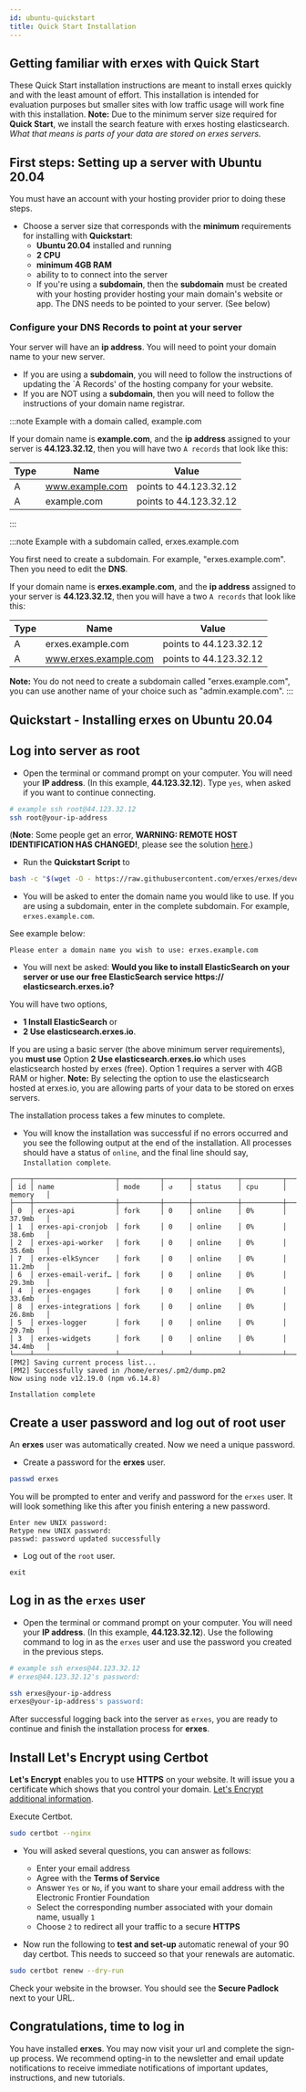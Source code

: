 ```yaml
---
id: ubuntu-quickstart
title: Quick Start Installation
---
```


## Getting familiar with erxes with Quick Start

These Quick Start installation instructions are meant to install erxes quickly and with the least amount of effort. This installation is intended for evaluation purposes but smaller sites with low traffic usage will work fine with this installation. **Note:** Due to the minimum server size required for **Quick Start**, we install the search feature with erxes hosting elasticsearch. _What that means is parts of your data are stored on erxes servers._

## First steps: Setting up a server with Ubuntu 20.04

You must have an account with your hosting provider prior to doing these steps.

- Choose a server size that corresponds with the **minimum** requirements for installing with **Quickstart**:
  - **Ubuntu 20.04** installed and running
  - **2 CPU**
  - **minimum 4GB RAM**
  - ability to to connect into the server
  - If you're using a **subdomain**, then the **subdomain** must be created with your hosting provider hosting your main domain's website or app. The DNS needs to be pointed to your server. (See below)

### Configure your DNS Records to point at your server

Your server will have an **ip address**. You will need to point your domain name to your new server.

- If you are using a **subdomain**, you will need to follow the instructions of updating the `A Records' of the hosting company for your website.
- If you are NOT using a **subdomain**, then you will need to follow the instructions of your domain name registrar.

:::note Example with a domain called, example.com

If your domain name is **example.com**, and the **ip address** assigned to your server is **44.123.32.12**, then you will have two `A records` that look like this:

| Type | Name            | Value                  |
| ---- | --------------- | ---------------------- |
| A    | www.example.com | points to 44.123.32.12 |
| A    | example.com     | points to 44.123.32.12 |

:::

:::note Example with a subdomain called, erxes.example.com

You first need to create a subdomain. For example, "erxes.example.com". Then you need to edit the **DNS**.

If your domain name is **erxes.example.com**, and the **ip address** assigned to your server is **44.123.32.12**, then you will have a two `A records` that look like this:

| Type | Name                  | Value                  |
| ---- | --------------------- | ---------------------- |
| A    | erxes.example.com     | points to 44.123.32.12 |
| A    | www.erxes.example.com | points to 44.123.32.12 |

**Note:** You do not need to create a subdomain called "erxes.example.com", you can use another name of your choice such as "admin.example.com".
:::

## Quickstart - Installing erxes on Ubuntu 20.04

## Log into server as root

- Open the terminal or command prompt on your computer. You will need your **IP address**. (In this example, **44.123.32.12**). Type `yes`, when asked if you want to continue connecting.

```bash
# example ssh root@44.123.32.12
ssh root@your-ip-address
```

(**Note**: Some people get an error, **WARNING: REMOTE HOST IDENTIFICATION HAS CHANGED!**, please see the solution [here](/installation/ubuntu-troubleshooting).)

- Run the **Quickstart Script** to

```bash
bash -c "$(wget -O - https://raw.githubusercontent.com/erxes/erxes/develop/scripts/install/ubuntu18.sh)"
```

- You will be asked to enter the domain name you would like to use. If you are using a subdomain, enter in the complete subdomain. For example, `erxes.example.com`.

See example below:

```
Please enter a domain name you wish to use: erxes.example.com
```

- You will next be asked: **Would you like to install ElasticSearch on your server or use our free ElasticSearch service https:// elasticsearch.erxes.io?**

You will have two options,

- **1 Install ElasticSearch** or
- **2 Use elasticsearch.erxes.io**.

If you are using a basic server (the above minimum server requirements), you **must use** Option **2 Use elasticsearch.erxes.io** which uses elasticsearch hosted by erxes (free). Option 1 requires a server with 4GB RAM or higher. **Note:** By selecting the option to use the elasticsearch hosted at erxes.io, you are allowing parts of your data to be stored on erxes servers.

The installation process takes a few minutes to complete.

- You will know the installation was successful if no errors occurred and you see the following output at the end of the installation. All processes should have a status of `online`, and the final line should say, `Installation complete`.

```
┌────┬────────────────────┬──────────┬──────┬───────────┬──────────┬──────────┐
│ id │ name               │ mode     │ ↺    │ status    │ cpu      │ memory   │
├────┼────────────────────┼──────────┼──────┼───────────┼──────────┼──────────┤
│ 0  │ erxes-api          │ fork     │ 0    │ online    │ 0%       │ 37.9mb   │
│ 1  │ erxes-api-cronjob  │ fork     │ 0    │ online    │ 0%       │ 38.6mb   │
│ 2  │ erxes-api-worker   │ fork     │ 0    │ online    │ 0%       │ 35.6mb   │
│ 7  │ erxes-elkSyncer    │ fork     │ 0    │ online    │ 0%       │ 11.2mb   │
│ 6  │ erxes-email-verif… │ fork     │ 0    │ online    │ 0%       │ 29.3mb   │
│ 4  │ erxes-engages      │ fork     │ 0    │ online    │ 0%       │ 33.6mb   │
│ 8  │ erxes-integrations │ fork     │ 0    │ online    │ 0%       │ 26.8mb   │
│ 5  │ erxes-logger       │ fork     │ 0    │ online    │ 0%       │ 29.7mb   │
│ 3  │ erxes-widgets      │ fork     │ 0    │ online    │ 0%       │ 34.4mb   │
└────┴────────────────────┴──────────┴──────┴───────────┴──────────┴──────────┘
[PM2] Saving current process list...
[PM2] Successfully saved in /home/erxes/.pm2/dump.pm2
Now using node v12.19.0 (npm v6.14.8)

Installation complete
```

## Create a user password and log out of root user

An **erxes** user was automatically created. Now we need a unique password.

- Create a password for the **erxes** user.

```bash
passwd erxes
```

You will be prompted to enter and verify and password for the `erxes` user. It will look something like this after you finish entering a new password.

```
Enter new UNIX password:
Retype new UNIX password:
passwd: password updated successfully
```

- Log out of the `root` user.

```
exit
```

## Log in as the `erxes` user

- Open the terminal or command prompt on your computer. You will need your **IP address**. (In this example, **44.123.32.12**). Use the following command to log in as the `erxes` user and use the password you created in the previous steps.

```bash
# example ssh erxes@44.123.32.12
# erxes@44.123.32.12's password:

ssh erxes@your-ip-address
erxes@your-ip-address's password:
```

After successful logging back into the server as `erxes`, you are ready to continue and finish the installation process for **erxes**.

## Install Let's Encrypt using Certbot

**Let's Encrypt** enables you to use **HTTPS** on your website. It will issue you a certificate which shows that you control your domain. [Let's Encrypt additional information](https://www.nginx.com/resources/wiki/start/topics/tutorials/install/).

Execute Certbot.

```bash
sudo certbot --nginx
```

- You will asked several questions, you can answer as follows:

  - Enter your email address
  - Agree with the **Terms of Service**
  - Answer `Yes` or `No`, if you want to share your email address with the Electronic Frontier Foundation
  - Select the corresponding number associated with your domain name, usually `1`
  - Choose `2` to redirect all your traffic to a secure **HTTPS**

- Now run the following to **test and set-up** automatic renewal of your 90 day certbot. This needs to succeed so that your renewals are automatic.

```bash
sudo certbot renew --dry-run
```

Check your website in the browser. You should see the **Secure Padlock** next to your URL.

## Congratulations, time to log in

You have installed **erxes**. You may now visit your url and complete the sign-up process. We recommend opting-in to the newsletter and email update notifications to receive immediate notifications of important updates, instructions, and new tutorials.
